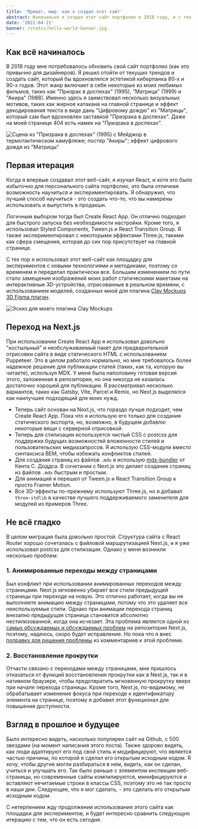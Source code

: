 ```yaml
---
title: 'Привет, мир: как я создал этот сайт'
abstract: Изначально я создал этот сайт портфолио в 2018 году, и с тех пор он претерпел значительные изменения. Недавно я перешел с Create React App на Next.js и в процессе внес некоторые крупные улучшения.
date: '2022-04-21'
banner: /static/hello-world-banner.jpg
---
```


## Как всё начиналось

В 2018 году мне потребовалось обновить свой сайт портфолио (как это привычно для дизайнеров). Я решил отойти от текущих трендов и создать сайт, который бы вдохновлялся эстетикой киберпанка 80-х и 90-х годов. Этот жанр включает в себя некоторые из моих любимых фильмов, таких как "Призрак в доспехах" (1995), "Матрица" (1999) и "Акира" (1988). Именно здесь я заимствовал несколько визуальных мотивов, таких как жирное катакана на главной странице и эффект декодирования текста в виде дань "Цифровому дождю" из "Матрицы", который сам был вдохновлен заставкой "Призрака в доспехах". Даже на моей странице 404 есть намек на "Призрака в доспехах".

![Сцена из "Призрака в доспехах" (1995) с Мейджор в термотактическом камуфляже; постер "Акиры"; эффект цифрового дождя из "Матрицы"](/static/inspiration.png)

## Первая итерация

Когда я впервые создавал этот веб-сайт, я изучал React, и хотя это было избыточно для персонального сайта портфолио, это была отличная возможность научиться и экспериментировать. Я обнаружил, что лучший способ научиться - это создать что-то, что вы намерены использовать и выпустить в продакшн.

Логичным выбором тогда был Create React App. Он отлично подходил для быстрого запуска без необходимости настройки. Кроме того, я использовал Styled Components, Tween.js и React Transition Group. Я также экспериментировал с некоторыми эффектами Three.js, такими как сфера смещения, которая до сих пор присутствует на главной странице.

С тех пор я использовал этот веб-сайт как площадку для экспериментов с новыми технологиями и методиками, поэтому со временем я переделал практически все. Большим изменением по пути стало замещение изображений моих работ статическими макетами на интерактивные 3D-устройства, отрисованные в реальном времени, с использованием моделей, созданных мной для плагина [Clay Mockups 3D Figma плагин](https://www.figma.com/community/plugin/819335598581469537/Clay-Mockups-3D).

![Эскиз для моего плагина Clay Mockups](/static/clay-mockups.png)

## Переход на Next.js

При использовании Create React App я использовал довольно "костыльный" и необслуживаемый пакет для предварительной отрисовки сайта в виде статического HTML с использованием Puppeteer. Это в целом работало нормально, но мне требовалось более надежное решение для публикации статей (таких, как та, которую вы читаете), используя MDX. У меня была наполовину готовая версия этого, заложенная в репозитории, но она никогда не казалась достаточно хорошей для публикации. Я рассматривал несколько вариантов, таких как Gatsby, Vite, Parcel и Remix, но Next.js выделялся как наилучшее подходящий для моих нужд.

- Теперь сайт основан на Next.js, что гораздо лучше подходит, чем Create React App. Пока что я использую его только для создания статического экспорта, но, возможно, в будущем добавлю некоторые вещи с серверной отрисовкой.
- Теперь для стилизации используется чистый CSS с postcss для поддержки будущих возможностей вложенности стилей и пользовательских медиазапросов. Я использую CSS-модули вместо синтаксиса BEM, чтобы избежать конфликтов стилей.
- Для создания страниц из файлов `.mdx` я использую [mdx-bundler](https://github.com/kentcdodds/mdx-bundler) от Кента С. Доддса. В сочетании с Next.js это делает создание страниц из файлов `.mdx` быстрым и простым.
- Для анимаций я перешел от Tween.js и React Transition Group к просто Framer Motion.
- Все 3D-эффекты по-прежнему используют Three.js, но я добавил `three-stdlib` в качестве лучшего поддерживаемого заменителя для модулей из примеров Three.

## Не всё гладко

В целом миграция была довольно простой. Структура сайта с React Router хорошо сочеталась с файловой маршрутизацией Next.js, и я уже использовал postcss для стилизации. Однако у меня возникли несколько проблем:

### 1. Анимированные переходы между страницами

Был конфликт при использовании анимированных переходов между страницами. Next.js мгновенно убирает все стили предыдущей страницы при переходе на новую. Это отлично работает, когда вы не выполняете анимацию между страницами, потому что это удаляет все неиспользуемые стили. Однако при анимации перехода страниц внезапно предыдущая страница становится абсолютно нестилизованной, когда она исчезает. Эта проблема является одной из [самых обсуждаемых и обсуждаемых проблем](https://github.com/vercel/next.js/issues/17464) на репозитории Next.js, поэтому, надеюсь, скоро будет исправление. Но пока что я внес [поправку для решения проблемы](https://github.com/vercel/next.js/issues/17464#issuecomment-796430107) из комментариев к этой проблеме.

### 2. Восстановление прокрутки

Отчасти связано с переходами между страницами, мне пришлось отказаться от функций восстановления прокрутки как в Next.js, так и в нативном браузере, чтобы предотвратить мгновенную прокрутку вверх при начале перехода страницы. Кроме того, Next.js, по-видимому, не обрабатывает изменение фокуса при переходе к идентификатору элемента на странице, поэтому я добавил этот функционал для повышения доступности.

## Взгляд в прошлое и будущее

Было интересно видеть, насколько популярен сайт на Github, с 500 звездами (на момент написания этого поста). Также здорово видеть, как люди адаптируют его под свой стиль и модифицируют, что является частью причины, по которой я сделал его открытым исходным кодом. Я хочу, чтобы другие могли разбираться в нем, видеть, как он сделан, учиться и улучшать его. Так было раньше с элементом инспекции веб-страницы, но современные сайты компилируются, минифицируются и вставляют нечитаемые строки в классы CSS, поэтому это не так просто в наши дни. Следующее, что я мог сделать, - это сделать его открытым исходным кодом.

С нетерпением жду продолжения использования этого сайта как площадки для экспериментов, и будет интересно сравнить следующую итерацию с тем, что он есть сегодня.
